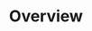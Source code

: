 ---
title: 'Overview'
description: 'Welcome to Playmaker. This guide will help you get started with your new AI sales rep.'
---